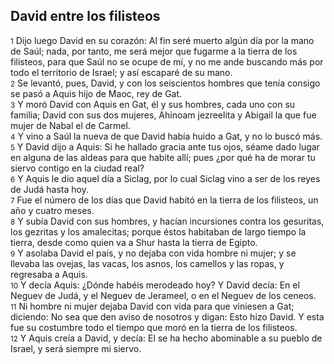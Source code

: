 == David entre los filisteos ==

{{anchor|1}} <small>1</small> Dijo luego David en su corazón: Al fin seré muerto algún día por la mano de Saúl; nada, por tanto, me será mejor que fugarme a la tierra de los filisteos, para que Saúl no se ocupe de mí, y no me ande buscando más por todo el territorio de Israel; y así escaparé de su mano.<br>
{{anchor|2}} <small>2</small> Se levantó, pues, David, y con los seiscientos hombres que tenía consigo se pasó a Aquis hijo de Maoc, rey de Gat.<br>
{{anchor|3}} <small>3</small> Y moró David con Aquis en Gat, él y sus hombres, cada uno con su familia; David con sus dos mujeres, Ahinoam jezreelita y Abigail la que fue mujer de Nabal el de Carmel.<br>
{{anchor|4}} <small>4</small> Y vino a Saúl la nueva de que David había huido a Gat, y no lo buscó más.<br>
{{anchor|5}} <small>5</small> Y David dijo a Aquis: Si he hallado gracia ante tus ojos, séame dado lugar en alguna de las aldeas para que habite allí; pues ¿por qué ha de morar tu siervo contigo en la ciudad real?<br>
{{anchor|6}} <small>6</small> Y Aquis le dio aquel día a Siclag, por lo cual Siclag vino a ser de los reyes de Judá hasta hoy.<br>
{{anchor|7}} <small>7</small> Fue el número de los días que David habitó en la tierra de los filisteos, un año y cuatro meses.<br>
{{anchor|8}} <small>8</small> Y subía David con sus hombres, y hacían incursiones contra los gesuritas, los gezritas y los amalecitas; porque éstos habitaban de largo tiempo la tierra, desde como quien va a Shur hasta la tierra de Egipto.<br>
{{anchor|9}} <small>9</small> Y asolaba David el país, y no dejaba con vida hombre ni mujer; y se llevaba las ovejas, las vacas, los asnos, los camellos y las ropas, y regresaba a Aquis.<br>
{{anchor|10}} <small>10</small> Y decía Aquis: ¿Dónde habéis merodeado hoy? Y David decía: En el Neguev de Judá, y el Neguev de Jerameel, o en el Neguev de los ceneos.<br>
{{anchor|11}} <small>11</small> Ni hombre ni mujer dejaba David con vida para que viniesen a Gat; diciendo: No sea que den aviso de nosotros y digan: Esto hizo David. Y esta fue su costumbre todo el tiempo que moró en la tierra de los filisteos.<br>
{{anchor|12}} <small>12</small> Y Aquis creía a David, y decía: El se ha hecho abominable a su pueblo de Israel, y será siempre mi siervo.<br>
